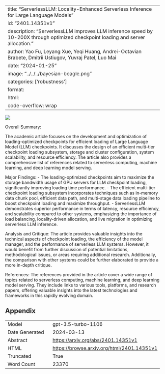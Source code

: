 
---
title: "ServerlessLLM: Locality-Enhanced Serverless Inference for Large Language Models"
id: "2401.14351v1"
description: "ServerlessLLM improves LLM inference speed by 10-200X through optimized checkpoint loading and server allocation."
author: Yao Fu, Leyang Xue, Yeqi Huang, Andrei-Octavian Brabete, Dmitrii Ustiugov, Yuvraj Patel, Luo Mai
date: "2024-01-25"
image: "../../../bayesian-beagle.png"
categories: ['robustness']
format:
  html:
    code-overflow: wrap
---

![](../../../bayesian-beagle.png)

Overall Summary:

The academic article focuses on the development and optimization of loading-optimized checkpoints for efficient loading of Large Language Model (LLM) checkpoints. It discusses the design of an efficient multi-tier checkpoint loading subsystem, storage and cluster configuration, system scalability, and resource efficiency. The article also provides a comprehensive list of references related to serverless computing, machine learning, and deep learning model serving.

Major Findings:
- The loading-optimized checkpoints aim to maximize the storage bandwidth usage of GPU servers for LLM checkpoint loading, significantly improving loading time performance.
- The efficient multi-tier checkpoint loading subsystem incorporates techniques such as in-memory data chunk pool, efficient data path, and multi-stage data loading pipeline to boost checkpoint loading and maximize throughput.
- ServerlessLLM demonstrates superior performance in terms of latency, resource efficiency, and scalability compared to other systems, emphasizing the importance of load balancing, locality-driven allocation, and live migration in optimizing serverless LLM inference.

Analysis and Critique:
The article provides valuable insights into the technical aspects of checkpoint loading, the efficiency of the model manager, and the performance of serverless LLM systems. However, it would benefit from further discussion of potential limitations, methodological issues, or areas requiring additional research. Additionally, the comparison with other systems could be further elaborated to provide a more in-depth critique.

References:
The references provided in the article cover a wide range of topics related to serverless computing, machine learning, and deep learning model serving. They include links to various tools, platforms, and research papers, offering valuable insights into the latest technologies and frameworks in this rapidly evolving domain.

## Appendix

|          |          |
|----------|----------|
| Model     | gpt-3.5-turbo-1106       |
| Date Generated     | 2024-03-13       |
| Abstract | [https://arxiv.org/abs/2401.14351v1](https://arxiv.org/abs/2401.14351v1)        |
| HTML     | [https://browse.arxiv.org/html/2401.14351v1](https://browse.arxiv.org/html/2401.14351v1)       |
| Truncated       | True       |
| Word Count       | 23370       |